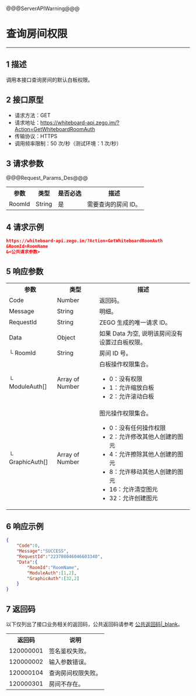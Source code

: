 @@@ServerAPIWarning@@@

# 查询房间权限

- - -

## 1 描述

调用本接口查询房间的默认白板权限。

## 2 接口原型

- 请求方法：GET
- 请求地址：https://whiteboard-api.zego.im/?Action=GetWhiteboardRoomAuth
- 传输协议：HTTPS
- 调用频率限制：50 次/秒（测试环境：1 次/秒）

## 3 请求参数

@@@Request_Params_Des@@@

<table>
  
  <tbody><tr>
    <th>参数</th>
    <th>类型</th>
    <th>是否必选</th>
    <th>描述</th>
  </tr>
  <tr>
    <td>RoomId</td>
    <td>String</td>
    <td>是</td>
    <td>需要查询的房间 ID。</td>
  </tr>
</tbody></table>


## 4 请求示例

```json
https://whiteboard-api.zego.im/?Action=GetWhiteboardRoomAuth
&RoomId=RoomName
&<公共请求参数>
```

## 5 响应参数

<table>
  
  <tbody><tr>
    <th>参数</th>
    <th>类型</th>
    <th>描述</th>
  </tr>
  <tr>
    <td>Code</td>
    <td>Number</td>
    <td>返回码。</td>
  </tr>
  <tr>
    <td>Message</td>
    <td>String</td>
    <td>明细。</td>
  </tr>
  <tr>
    <td>RequestId</td>
    <td>String</td>
    <td>ZEGO 生成的唯一请求 ID。</td>
  </tr>
  <tr>
    <td>Data</td>
    <td>Object</td>
    <td>如果 Data 为空, 说明该房间没有设置过白板权限。</td>
  </tr>
  <tr>
    <td>└ RoomId</td>
    <td>String</td>
    <td>房间 ID 号。</td>
  </tr>
  <tr>
    <td>└ ModuleAuth[]</td>
    <td>Array of Number</td>
    <td>白板操作权限集合。<ul><li>0：没有权限</li><li> 1：允许缩放白板</li><li> 2：允许滚动白板</li></ul></td>
  </tr>
  <tr>
    <td>└ GraphicAuth[]</td>
    <td>Array of Number</td>
    <td>图元操作权限集合。<ul><li>0：没有任何操作权限</li><li> 2：允许修改其他人创建的图元</li><li>4：允许擦除其他人创建的图元</li><li>8：允许移动其他人创建的图元</li><li> 16：允许清空图元</li><li>32：允许创建图元</li></ul></td>
  </tr>
</tbody></table>

## 6 响应示例

```json
{
    "Code":0,
    "Message":"SUCCESS",
    "RequestId":"223708046046603340",
    "Data":{
        "RoomId":"RoomName",
        "ModuleAuth":[1,2],
        "GraphicAuth":[32,2]
    }
}
```

## 7 返回码

以下仅列出了接口业务相关的返回码，公共返回码请参考 [公共返回码\|_blank](!Server_API/Common_Error_Codes)。

<table>
  
  <tbody><tr>
    <th>返回码</th>
    <th>说明</th>
  </tr>
  <tr>
    <td>120000001</td>
    <td>签名鉴权失败。</td>
  </tr>
  <tr>
    <td>120000002</td>
    <td>输入参数错误。</td>
  </tr>
  <tr>
    <td>120000104</td>
    <td>查询房间权限失败。</td>
  </tr>
  <tr>
    <td>120000301</td>
    <td>房间不存在。</td>
  </tr>
</tbody></table>
